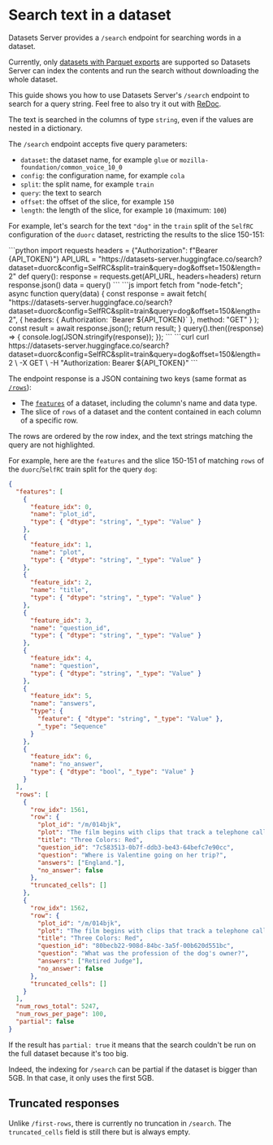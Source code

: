 # Search text in a dataset

Datasets Server provides a `/search` endpoint for searching words in a dataset.

<Tip warning={true}>
  Currently, only <a href="./parquet">datasets with Parquet exports</a>
  are supported so Datasets Server can index the contents and run the search without
  downloading the whole dataset.
</Tip>

This guide shows you how to use Datasets Server's `/search` endpoint to search for a query string.
Feel free to also try it out with [ReDoc](https://redocly.github.io/redoc/?url=https://datasets-server.huggingface.co/openapi.json#operation/searchRows).

The text is searched in the columns of type `string`, even if the values are nested in a dictionary.

The `/search` endpoint accepts five query parameters:

- `dataset`: the dataset name, for example `glue` or `mozilla-foundation/common_voice_10_0`
- `config`: the configuration name, for example `cola`
- `split`: the split name, for example `train`
- `query`: the text to search
- `offset`: the offset of the slice, for example `150`
- `length`: the length of the slice, for example `10` (maximum: `100`)

For example, let's search for the text `"dog"` in the `train` split of the `SelfRC` configuration of the `duorc` dataset, restricting the results to the slice 150-151:

<inferencesnippet>
<python>
```python
import requests
headers = {"Authorization": f"Bearer {API_TOKEN}"}
API_URL = "https://datasets-server.huggingface.co/search?dataset=duorc&config=SelfRC&split=train&query=dog&offset=150&length=2"
def query():
    response = requests.get(API_URL, headers=headers)
    return response.json()
data = query()
```
</python>
<js>
```js
import fetch from "node-fetch";
async function query(data) {
    const response = await fetch(
        "https://datasets-server.huggingface.co/search?dataset=duorc&config=SelfRC&split=train&query=dog&offset=150&length=2",
        {
            headers: { Authorization: `Bearer ${API_TOKEN}` },
            method: "GET"
        }
    );
    const result = await response.json();
    return result;
}
query().then((response) => {
    console.log(JSON.stringify(response));
});
```
</js>
<curl>
```curl
curl https://datasets-server.huggingface.co/search?dataset=duorc&config=SelfRC&split=train&query=dog&offset=150&length=2 \
        -X GET \
        -H "Authorization: Bearer ${API_TOKEN}"
```
</curl>
</inferencesnippet>

The endpoint response is a JSON containing two keys (same format as [`/rows`](./rows)):

- The [`features`](https://huggingface.co/docs/datasets/about_dataset_features) of a dataset, including the column's name and data type.
- The slice of `rows` of a dataset and the content contained in each column of a specific row.

The rows are ordered by the row index, and the text strings matching the query are not highlighted.

For example, here are the `features` and the slice 150-151 of matching `rows` of the `duorc`/`SelfRC` train split for the query `dog`:

```json
{
  "features": [
    {
      "feature_idx": 0,
      "name": "plot_id",
      "type": { "dtype": "string", "_type": "Value" }
    },
    {
      "feature_idx": 1,
      "name": "plot",
      "type": { "dtype": "string", "_type": "Value" }
    },
    {
      "feature_idx": 2,
      "name": "title",
      "type": { "dtype": "string", "_type": "Value" }
    },
    {
      "feature_idx": 3,
      "name": "question_id",
      "type": { "dtype": "string", "_type": "Value" }
    },
    {
      "feature_idx": 4,
      "name": "question",
      "type": { "dtype": "string", "_type": "Value" }
    },
    {
      "feature_idx": 5,
      "name": "answers",
      "type": {
        "feature": { "dtype": "string", "_type": "Value" },
        "_type": "Sequence"
      }
    },
    {
      "feature_idx": 6,
      "name": "no_answer",
      "type": { "dtype": "bool", "_type": "Value" }
    }
  ],
  "rows": [
    {
      "row_idx": 1561,
      "row": {
        "plot_id": "/m/014bjk",
        "plot": "The film begins with clips that track a telephone call between London and Geneva, where a university student and part-time model, Valentine Dussault (IrÃ¨ne Jacob), is talking to her emotionally infantile and possessive boyfriend. During her work as a model she poses for a chewing-gum campaign and during the photo shoot the photographer asks her to look very sad. While walking back home, Auguste, a neighbour of Valentine's, drops a set of books, notices that a particular chapter of the Criminal Code opened at random, and concentrates on that passage. As she drives back to her apartment, Valentine is distracted while adjusting the radio and accidentally hits a dog. She tracks down the owner, a reclusive retired judge, Joseph Kern (Jean-Louis Trintignant). He seems unconcerned by the accident or the injuries sustained by Rita, his dog. Valentine takes Rita to a veterinarian, where she learns that Rita is pregnant. Valentine takes the dog home. Later, money is delivered to her apartment from an unnamed sender.\nWhilst Valentine is walking Rita the next day the dog runs away and Valentine eventually finds her back at Kern's house. She asks and he confirms that the money sent to her came from him, for the vet bill. He then tells Valentine she can have the dog. A short time later Valentine finds Kern eavesdropping on his neighbours' private telephone conversations. The judge challenges Valentine to go tell the neighbours and initially she goes to do so. She visits the neighbours' house, which appears, on the surface, to contain a contented nuclear family, causing her to change her mind about exposing their secrets. She returns to Kern's house and Kern tells her that it would make no difference if she denounced him for his spying because the people's lives he listens to would eventually turn into hell anyway. She leaves saying that she feels nothing but pity for him.\nWhilst visiting Kern, Valentine hears a phone conversation between her (unbeknownst to her) neighbour, Auguste, and his girlfriend, Karin (Frederique Feder). They discuss if they should go bowling. Valentine covers her ears but from the very little she hears she concludes that they love each other. Kern disagrees. That evening Valentine is alone at home and hopes that her boyfriend will call, but it is the photographer who calls, saying that her billboard was set up that evening and asks her to join them bowling to celebrate. Later, Auguste takes his exam and passes it and becomes a judge. Karin asks if he was asked any questions regarding the article that was open when he dropped his books. Auguste says yes. Karin gives him a fancy fountain pen as a gift and he wonders what the first judgment he signs with it will be. That evening, Kern writes a series of letters to his neighbours and the court confessing his activities, and the community files a class action. Later, at the law courts, he sees Karin make the acquaintance of and begin to flirt with another man. Earlier, Auguste had missed a call from Karin and tried to call her back but got no answer.\nValentine reads the news about a retired judge who spied on his neighbours and rushes to Kern's house to tell him that she did not report on him. He confesses that he turned himself in, just to see what she would do. He asks her in and shows her that Rita has had seven puppies. He tells her that in their last conversation when she spoke about pity he later realized that she really meant disgust. He ponders about the reasons why people obey laws and concludes that often it is more on selfish grounds and from fear than about obeying the law or being decent. It is his birthday and he offers her pear brandy for a toast. During their conversation he reminisces about a sailor he acquitted a long time ago, only later realizing he had made a mistake, and that the man was guilty. However, the man later married, had children and grandchildren and lives peacefully and happy. Valentine says that he did what he had to do, but Kern wonders how many other people that he acquitted or condemned might have seen a different life had he decided otherwise. Valentine tells Kern about her intended trip to England for a modeling job and to visit her boyfriend. Kern suggests that she take the ferry.\nAuguste has been unable to reach Karin since graduation so he goes to her place and sees her having sex with another man. Distraught, he leaves. Later, Auguste sees Karin and her new boyfriend in a restaurant. He gets her attention by tapping on the restaurant window with the pen she gave him. But when she rushes outside, he hides from her. In a temper, he ties his dog by a quayside and abandons him.\nKarin runs a service providing personalised weather information to travelers by telephone. Kern calls and enquires about the weather in the English Channel for the time when Valentine will be traveling to England. Karin states that she expects the weather to be perfect and reveals that she is about to take a trip there (with her new boyfriend who owns a yacht).\nThe day before Valentine leaves, she invites Kern to a fashion show where she is modeling. After the show they speak about the dream Kern had about her, where he saw her at the age of 50 and happy with an unidentified man. The conversation then turns to Kern and the reasons why he disliked Karin. Kern reveals that before becoming a judge, he was in love with a woman very much like Karin, who betrayed him for another man. While preparing for his exam, he once went to the same theatre where the fashion show took place and he accidentally dropped one of his books. When he picked it up, Kern studied the chapter where the book accidentally opened, which turned out to be the crucial question at his examination. After his girlfriend left him, he followed her across the English Channel but never saw her again, because she died in an accident. Later, he was assigned to judge a case where the defendant was the same man who took his girlfriend from him. Despite this connection, Kern did not recuse himself from the case and found the man guilty. He tells Valentine the judgment was entirely legal but also that he subsequently requested early retirement.\nValentine boards the ferry to England. Auguste is also on the ferry, clutching the dog he had temporarily abandoned. Although living in the same neighborhood and nearly crossing paths many times, the two have still never met. Suddenly a storm rises and sinks both the ferry and the boat with Karin and her boyfriend. Only seven survivors are pulled from the ferry: the main characters from the first two films of the trilogy, Julie and Olivier from Blue, Karol and Dominique from White, and Valentine and Auguste, who meet for the first time, as well as an English bartender named Stephen Killian. As in the previous films, the film's final sequence shows a character crying - in this case, the judge - but the final image replicates the iconic chewing-gum poster of Valentine, but this time with real emotion showing on her face.",
        "title": "Three Colors: Red",
        "question_id": "7c583513-0b7f-ddb3-be43-64befc7e90cc",
        "question": "Where is Valentine going on her trip?",
        "answers": ["England."],
        "no_answer": false
      },
      "truncated_cells": []
    },
    {
      "row_idx": 1562,
      "row": {
        "plot_id": "/m/014bjk",
        "plot": "The film begins with clips that track a telephone call between London and Geneva, where a university student and part-time model, Valentine Dussault (IrÃ¨ne Jacob), is talking to her emotionally infantile and possessive boyfriend. During her work as a model she poses for a chewing-gum campaign and during the photo shoot the photographer asks her to look very sad. While walking back home, Auguste, a neighbour of Valentine's, drops a set of books, notices that a particular chapter of the Criminal Code opened at random, and concentrates on that passage. As she drives back to her apartment, Valentine is distracted while adjusting the radio and accidentally hits a dog. She tracks down the owner, a reclusive retired judge, Joseph Kern (Jean-Louis Trintignant). He seems unconcerned by the accident or the injuries sustained by Rita, his dog. Valentine takes Rita to a veterinarian, where she learns that Rita is pregnant. Valentine takes the dog home. Later, money is delivered to her apartment from an unnamed sender.\nWhilst Valentine is walking Rita the next day the dog runs away and Valentine eventually finds her back at Kern's house. She asks and he confirms that the money sent to her came from him, for the vet bill. He then tells Valentine she can have the dog. A short time later Valentine finds Kern eavesdropping on his neighbours' private telephone conversations. The judge challenges Valentine to go tell the neighbours and initially she goes to do so. She visits the neighbours' house, which appears, on the surface, to contain a contented nuclear family, causing her to change her mind about exposing their secrets. She returns to Kern's house and Kern tells her that it would make no difference if she denounced him for his spying because the people's lives he listens to would eventually turn into hell anyway. She leaves saying that she feels nothing but pity for him.\nWhilst visiting Kern, Valentine hears a phone conversation between her (unbeknownst to her) neighbour, Auguste, and his girlfriend, Karin (Frederique Feder). They discuss if they should go bowling. Valentine covers her ears but from the very little she hears she concludes that they love each other. Kern disagrees. That evening Valentine is alone at home and hopes that her boyfriend will call, but it is the photographer who calls, saying that her billboard was set up that evening and asks her to join them bowling to celebrate. Later, Auguste takes his exam and passes it and becomes a judge. Karin asks if he was asked any questions regarding the article that was open when he dropped his books. Auguste says yes. Karin gives him a fancy fountain pen as a gift and he wonders what the first judgment he signs with it will be. That evening, Kern writes a series of letters to his neighbours and the court confessing his activities, and the community files a class action. Later, at the law courts, he sees Karin make the acquaintance of and begin to flirt with another man. Earlier, Auguste had missed a call from Karin and tried to call her back but got no answer.\nValentine reads the news about a retired judge who spied on his neighbours and rushes to Kern's house to tell him that she did not report on him. He confesses that he turned himself in, just to see what she would do. He asks her in and shows her that Rita has had seven puppies. He tells her that in their last conversation when she spoke about pity he later realized that she really meant disgust. He ponders about the reasons why people obey laws and concludes that often it is more on selfish grounds and from fear than about obeying the law or being decent. It is his birthday and he offers her pear brandy for a toast. During their conversation he reminisces about a sailor he acquitted a long time ago, only later realizing he had made a mistake, and that the man was guilty. However, the man later married, had children and grandchildren and lives peacefully and happy. Valentine says that he did what he had to do, but Kern wonders how many other people that he acquitted or condemned might have seen a different life had he decided otherwise. Valentine tells Kern about her intended trip to England for a modeling job and to visit her boyfriend. Kern suggests that she take the ferry.\nAuguste has been unable to reach Karin since graduation so he goes to her place and sees her having sex with another man. Distraught, he leaves. Later, Auguste sees Karin and her new boyfriend in a restaurant. He gets her attention by tapping on the restaurant window with the pen she gave him. But when she rushes outside, he hides from her. In a temper, he ties his dog by a quayside and abandons him.\nKarin runs a service providing personalised weather information to travelers by telephone. Kern calls and enquires about the weather in the English Channel for the time when Valentine will be traveling to England. Karin states that she expects the weather to be perfect and reveals that she is about to take a trip there (with her new boyfriend who owns a yacht).\nThe day before Valentine leaves, she invites Kern to a fashion show where she is modeling. After the show they speak about the dream Kern had about her, where he saw her at the age of 50 and happy with an unidentified man. The conversation then turns to Kern and the reasons why he disliked Karin. Kern reveals that before becoming a judge, he was in love with a woman very much like Karin, who betrayed him for another man. While preparing for his exam, he once went to the same theatre where the fashion show took place and he accidentally dropped one of his books. When he picked it up, Kern studied the chapter where the book accidentally opened, which turned out to be the crucial question at his examination. After his girlfriend left him, he followed her across the English Channel but never saw her again, because she died in an accident. Later, he was assigned to judge a case where the defendant was the same man who took his girlfriend from him. Despite this connection, Kern did not recuse himself from the case and found the man guilty. He tells Valentine the judgment was entirely legal but also that he subsequently requested early retirement.\nValentine boards the ferry to England. Auguste is also on the ferry, clutching the dog he had temporarily abandoned. Although living in the same neighborhood and nearly crossing paths many times, the two have still never met. Suddenly a storm rises and sinks both the ferry and the boat with Karin and her boyfriend. Only seven survivors are pulled from the ferry: the main characters from the first two films of the trilogy, Julie and Olivier from Blue, Karol and Dominique from White, and Valentine and Auguste, who meet for the first time, as well as an English bartender named Stephen Killian. As in the previous films, the film's final sequence shows a character crying - in this case, the judge - but the final image replicates the iconic chewing-gum poster of Valentine, but this time with real emotion showing on her face.",
        "title": "Three Colors: Red",
        "question_id": "80becb22-908d-84bc-3a5f-00b620d551bc",
        "question": "What was the profession of the dog's owner?",
        "answers": ["Retired Judge"],
        "no_answer": false
      },
      "truncated_cells": []
    }
  ],
  "num_rows_total": 5247,
  "num_rows_per_page": 100,
  "partial": false
}
```

If the result has `partial: true` it means that the search couldn't be run on the full dataset because it's too big.

Indeed, the indexing for `/search` can be partial if the dataset is bigger than 5GB. In that case, it only uses the first 5GB.


## Truncated responses

Unlike `/first-rows`, there is currently no truncation in `/search`.
The `truncated_cells` field is still there but is always empty.
